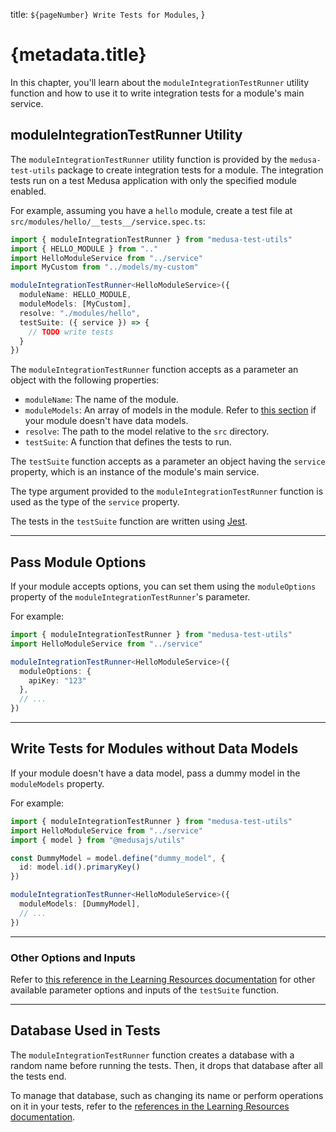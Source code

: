   title: `${pageNumber} Write Tests for Modules`,
}

# {metadata.title}

In this chapter, you'll learn about the `moduleIntegrationTestRunner` utility function and how to use it to write integration tests for a module's main service.

## moduleIntegrationTestRunner Utility

The `moduleIntegrationTestRunner` utility function is provided by the `medusa-test-utils` package to create integration tests for a module. The integration tests run on a test Medusa application with only the specified module enabled.

For example, assuming you have a `hello` module, create a test file at `src/modules/hello/__tests__/service.spec.ts`:

```ts title="src/modules/hello/__tests__/service.spec.ts"
import { moduleIntegrationTestRunner } from "medusa-test-utils"
import { HELLO_MODULE } from ".."
import HelloModuleService from "../service"
import MyCustom from "../models/my-custom"

moduleIntegrationTestRunner<HelloModuleService>({
  moduleName: HELLO_MODULE,
  moduleModels: [MyCustom],
  resolve: "./modules/hello",
  testSuite: ({ service }) => {
    // TODO write tests
  }
})
```

The `moduleIntegrationTestRunner` function accepts as a parameter an object with the following properties:

- `moduleName`: The name of the module.
- `moduleModels`: An array of models in the module. Refer to [this section](#write-tests-for-modules-without-data-models) if your module doesn't have data models.
- `resolve`: The path to the model relative to the `src` directory.
- `testSuite`: A function that defines the tests to run.

The `testSuite` function accepts as a parameter an object having the `service` property, which is an instance of the module's main service.

<Note title="Tip">

The type argument provided to the `moduleIntegrationTestRunner` function is used as the type of the `service` property.

</Note>

The tests in the `testSuite` function are written using [Jest](https://jestjs.io/).

---

## Pass Module Options

If your module accepts options, you can set them using the `moduleOptions` property of the `moduleIntegrationTestRunner`'s parameter.

For example:

```ts
import { moduleIntegrationTestRunner } from "medusa-test-utils"
import HelloModuleService from "../service"

moduleIntegrationTestRunner<HelloModuleService>({
  moduleOptions: {
    apiKey: "123"
  },
  // ...
})
```

---

## Write Tests for Modules without Data Models

If your module doesn't have a data model, pass a dummy model in the `moduleModels` property.

For example:

```ts
import { moduleIntegrationTestRunner } from "medusa-test-utils"
import HelloModuleService from "../service"
import { model } from "@medusajs/utils"

const DummyModel = model.define("dummy_model", {
  id: model.id().primaryKey()
})

moduleIntegrationTestRunner<HelloModuleService>({
  moduleModels: [DummyModel],
  // ...
})
```

---

### Other Options and Inputs

Refer to [this reference in the Learning Resources documentation](!resources!/test-tools-reference/moduleIntegrationTestRunner) for other available parameter options and inputs of the `testSuite` function.

---

## Database Used in Tests

The `moduleIntegrationTestRunner` function creates a database with a random name before running the tests. Then, it drops that database after all the tests end.

To manage that database, such as changing its name or perform operations on it in your tests, refer to the [references in the Learning Resources documentation](!resources!/test-tools-reference/moduleIntegrationTestRunner).

